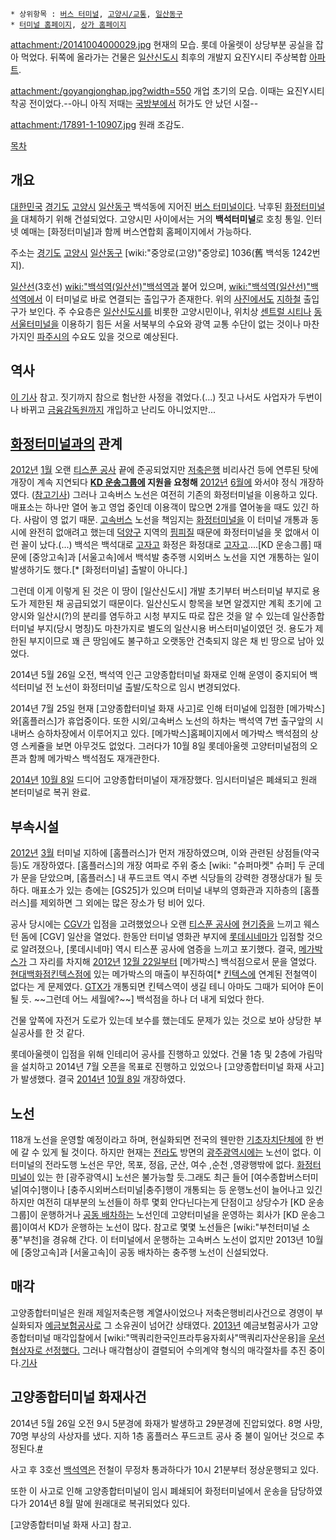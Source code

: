  * 상위항목 : [[버스 터미널]], [[고양시/교통]], [[일산동구]]
 * [http://www.goyangtr.kr/ 터미널 홈페이지], [http://www.goyangbus.com/ 상가 홈페이지]

attachment:/20141004000029.jpg
현재의 모습. 롯데 아울렛이 상당부분 공실을 잡아 먹었다. 뒤쪽에 올라가는 건물은 [[일산신도시]] 최후의 개발지 요진Y시티 주상복합 [[아파트]].

attachment:/goyangjonghap.jpg?width=550
개업 초기의 모습. 이때는 요진Y시티 착공 전이었다.--아니 아직 저때는 [[국방부]]에서 허가도 안 났던 시절--

attachment:/17891-1-10907.jpg
원래 조감도. 

[[목차]]
== 개요 ==
[[대한민국]] [[경기도]] [[고양시]] [[일산동구]] 백석동에 지어진 [[버스 터미널]]이다. 낙후된 [[화정터미널]]을 대체하기 위해 건설되었다. 고양시민 사이에서는 거의 '''백석터미널'''로 호칭 통일. 인터넷 예매는 [화정터미널]과 함께 버스연합회 홈페이지에서 가능하다.

주소는 [[경기도]] [[고양시]] [[일산동구]] [wiki:"중앙로(고양)"중앙로] 1036(舊 백석동 1242번지).

[[일산선]](3호선) [[wiki:"백석역(일산선)"백석역]]과 붙어 있으며, [[wiki:"백석역(일산선)"백석역]]에서 이 터미널로 바로 연결되는 출입구가 존재한다. 위의 [[사진]]에서도 [[지하철]] 출입구가 보인다. 주 수요층은 [[일산신도시]]를 비롯한 고양시민이나, 위치상 [[센트럴 시티]]나 [[동서울터미널]]을 이용하기 힘든 서울 서북부의 수요와 광역 교통 수단이 없는 것이나 마찬가지인 [[파주시]]의 수요도 있을 것으로 예상된다.

== 역사 ==
[http://www.mygoyang.com/news/articleView.html?idxno=17891 이 기사] 참고. 짓기까지 참으로 험난한 사정을 겪었다.(...) 짓고 나서도 사업자가 두번이나 바뀌고 [[금융감독원]]까지 개입하고 난리도 아니었지만... 

== [[화정터미널]]과의 관계 ==
[[2012년]] [[1월]] 오랜 [[티스푼 공사]] 끝에 준공되었지만 [[저축은행]] 비리사건 등에 연루된 탓에 개장이 계속 지연되다 '''[[KD 운송그룹]]에 지원을 요청해''' [[2012년]] [[6월]]에 와서야 정식 개장하였다. ([http://www.gyinews.co.kr/ArticleView.asp?ASection=001001&intNum=8125 참고기사]) 그러나 고속버스 노선은 여전히 기존의 화정터미널을 이용하고 있다. 매표소는 하나만 열어 놓고 영업 중인데 이용객이 많으면 2개를 열어놓을 때도 있긴 하다. 사람이 영 없기 때문. [[고속버스]] 노선을 책임지는 [[화정터미널]]을 이 터미널 개통과 동시에 완전히 없애려고 했는데 [[덕양구]] 지역의 [[핌피]]질 때문에 화정터미널을 못 없애서 이런 꼴이 났다.(...) 백석은 백석대로 [[고자]]고 화정은 화정대로 [[고자]]고....[KD 운송그룹] 때문에 [중앙고속]과 [서울고속]에서 백석발 충주행 시외버스 노선을 지연 개통하는 일이 발생하기도 했다.[* [화정터미널] 출발이 아니다.]

그런데 이게 이렇게 된 것은 이 땅이 [일산신도시] 개발 초기부터 버스터미널 부지로 용도가 제한된 채 공급되었기 때문이다. 일산신도시 항목을 보면 알겠지만 계획 초기에 고양시와 일산시(?)의 분리를 염두하고 시청 부지도 따로 잡은 것을 알 수 있는데 일산종합터미널 부지(당시 명칭)도 마찬가지로 별도의 일산시용 버스터미널이였던 것. 용도가 제한된 부지이므로 꽤 큰 땅임에도 불구하고 오랫동안 건축되지 않은 채 빈 땅으로 남아 있었다.

2014년 5월 26일 오전, 백석역 인근 고양종합터미널 화재로 인해 운영이 중지되어 백석터미널 전 노선이 화정터미널 출발/도착으로 임시 변경되었다.

2014년 7월 25일 현재 [고양종합터미널 화재 사고]로 인해 터미널에 입점한 [메가박스]와[홈플러스]가 휴업중이다. 또한 시외/고속버스 노선의 하차는 백석역 7번 출구앞의 시내버스 승하차장에서 이루어지고 있다. [메가박스]홈페이지에서 메가박스 백석점의 상영 스케쥴을 보면 아무것도 없었다. 그러다가 10월 8일 롯데아울렛 고양터미널점의 오픈과 함께 메가박스 백석점도 재개관한다.

[[2014년]] [[10월 8일]] 드디어 고양종합터미널이 재개장했다. 임시터미널은 폐쇄되고 원래 본터미널로 복귀 완료. 

== 부속시설 ==
[[2012년]] [[3월]] 터미널 지하에 [홈플러스]가 먼저 개장하였으며, 이와 관련된 상점들(약국 등)도 개장하였다. [홈플러스]의 개장 여파로 주위 중소 [wiki: "슈퍼마켓" 슈퍼] 두 군데가 문을 닫았으며, [홈플러스] 내 푸드코트 역시 주변 식당들의 강력한 경쟁상대가 될 듯하다. 매표소가 있는 층에는 [GS25]가 있으며 터미널 내부의 영화관과 지하층의 [홈플러스]를 제외하면 그 외에는 많은 장소가 텅 비어 있다.

공사 당시에는 [[CGV]]가 입점을 고려했었으나 오랜 [[티스푼 공사]]에 [[현기증]]을 느끼고 웨스턴 돔에 [CGV] 일산을 열었다. 한동안 터미널 영화관 부지에 [[롯데시네마]]가 입점할 것으로 알려졌으나, [롯데시네마] 역시 티스푼 공사에 염증을 느끼고 포기했다. 결국, [[메가박스]]가 그 자리를 차지해 [[2012년]] [[12월 22일]]부터 [메가박스] 백석점으로서 문을 열었다. [[현대백화점]][[킨텍스]]점에 있는 메가박스의 매출이 부진하여[* [[킨텍스]]에 연계된 전철역이 없다는 게 문제였다. [[GTX]]가 개통되면 킨텍스역이 생길 테니 아마도 그때가 되어야 돈이 될 듯. ~~그런데 어느 세월에?~~] 백석점을 하나 더 내게 되었다 한다.

건물 앞쪽에 자전거 도로가 있는데 보수를 했는데도 문제가 있는 것으로 보아 상당한 부실공사를 한 것 같다.

롯데아울렛이 입점을 위해 인테리어 공사를 진행하고 있었다. 건물 1층 및 2층에 가림막을 설치하고 2014년 7월 오픈을 목표로 진행하고 있었으나 [고양종합터미널 화재 사고]가 발생했다. 결국 [[2014년]] [[10월 8일]] 개장하였다.
== 노선 ==
118개 노선을 운영할 예정이라고 하며, 현실화되면 전국의 웬만한 [[기초자치단체]]에 한 번에 갈 수 있게 될 것이다. 하지만 현재는 [[전라도]] 방면의 [[광주광역시]]에는 노선이 없다. 이 터미널의 전라도행 노선은 무안, 목포, 정읍, 군산, 여수 ,순천 ,영광행밖에 없다. [[화정터미널]]이 있는 한 [광주광역시] 노선은 불가능할 듯.그래도 최근 들어 [여수종합버스터미널|여수]행이나 [충주시외버스터미널|충주]행이 개통되는 등 운행노선이 늘어나고 있긴 하지만 여전히 대부분의 노선들이 하루 몇회 안다닌다는게 단점이고 상당수가 [KD 운송그룹]이 운행하거나 [[공동 배차]]하는 노선인데 고양터미널을 운영하는 회사가 [KD 운송그룹]이여서 KD가 운행하는 노선이 많다. 참고로 몇몇 노선들은 [wiki:"부천터미널 소풍"부천]을 경유해 간다. 이 터미널에서 운행하는 고속버스 노선이 없지만 2013년 10월에 [중앙고속]과 [서울고속]이 공동 배차하는 충주행 노선이 신설되었다.

== 매각 ==
고양종합터미널은 원래 제일저축은행 계열사이었으나 저축은행비리사건으로 경영이 부실화되자 [[예금보험공사]]로 그 소유권이 넘어간 상태였다. [[2013년]] 예금보험공사가 고양종합터미널 매각입찰에서 [wiki:"맥쿼리한국인프라투융자회사"맥쿼리자산운용]을 [http://www.newsis.com/ar_detail/view.html?ar_id=NISX20130313_0011916405&cID=10400&pID=10400 우선협상자로 선정했다.] 그러나 매각협상이 결렬되어 수의계약 형식의 매각절차를 추진 중이다.[http://www.yonhapnews.co.kr/bulletin/2013/06/21/0200000000AKR20130621126700002.HTML 기사]  

== 고양종합터미널 화재사건 ==
2014년 5월 26일 오전 9시 5분경에 화재가 발생하고 29분경에 진압되었다. 8명 사망, 70명 부상의 사상자를 냈다. 지하 1층 홈플러스 푸드코트 공사 중 불이 일어난 것으로 추정된다.[http://www.yonhapnews.co.kr/society/2014/05/26/0701000000AKR20140526047552060.HTML?template=2085 #]

사고 후 3호선 [[백석역(일산선)|백석역]]은 전철이 무정차 통과하다가 10시 21분부터 정상운행되고 있다.

또한 이 사고로 인해 고양종합터미널이 임시 폐쇄되어 화정터미널에서 운송을 담당하였다가 2014년 8월 말에 원래대로 복귀되었다 있다.

[고양종합터미널 화재 사고] 참고.
